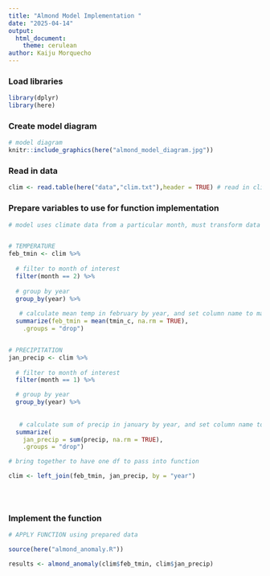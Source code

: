 ```yaml
---
title: "Almond Model Implementation "
date: "2025-04-14"
output:
  html_document:
    theme: cerulean
author: Kaiju Morquecho
---
```


### Load libraries

```r
library(dplyr) 
library(here)
```

### Create model diagram

```r
# model diagram
knitr::include_graphics(here("almond_model_diagram.jpg"))

```

### Read in data

```r
clim <- read.table(here("data","clim.txt"),header = TRUE) # read in climate data 
```

### Prepare variables to use for function implementation

```r
# model uses climate data from a particular month, must transform data by summarizing daily data into monthly data


# TEMPERATURE
feb_tmin <- clim %>% 
  
  # filter to month of interest
  filter(month == 2) %>%
  
  # group by year
  group_by(year) %>% 
  
   # calculate mean temp in february by year, and set column name to match function parameter
  summarize(feb_tmin = mean(tmin_c, na.rm = TRUE),
    .groups = "drop") 


# PRECIPITATION
jan_precip <- clim %>%
  
  # filter to month of interest
  filter(month == 1) %>%  

  # group by year 
  group_by(year) %>%
  
  
   # calculate sum of precip in january by year, and set column name to match function parameter
  summarize(
    jan_precip = sum(precip, na.rm = TRUE),
    .groups = "drop")

# bring together to have one df to pass into function 

clim <- left_join(feb_tmin, jan_precip, by = "year")


 
```

### Implement the function

```r
# APPLY FUNCTION using prepared data 

source(here("almond_anomaly.R"))

results <- almond_anomaly(clim$feb_tmin, clim$jan_precip)

```


